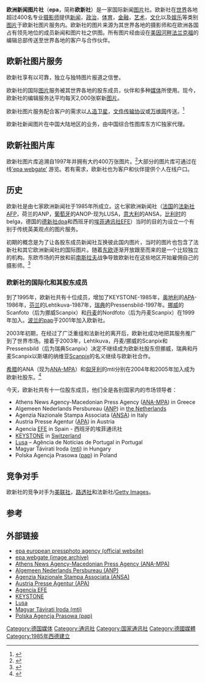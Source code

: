 {{pov|time=2016-08-08T05:28:54+00:00}}
{{Infobox Company
| company_logo = [[File:epa-european-pressphoto-agency-logo_480x180039.png|300x300px]]
| company_name = 欧洲新闻图片社
| company_type = 荷兰有限公司（Besloten vennootschap met beperkte aansprakelijkheid）
| foundation ={{start date and age|1985}}
| location = {{flag|德國}}[[法兰克福|法兰克福]]
| key_people = 谢伦贝社长兼执行总裁，韩娜[[总编辑|总编辑]]
| area_served = [[世界|世界]]
| industry = 新闻图片社
| products = [[新闻|新闻]][[图片|图片]]服务，[[圖片|图片庫]]
| revenue =
| operating_income =
| net_income =
| num_employees =
| parent =
| subsid =
| homepage = [https://www.epa.eu/ www.epa.eu]
| footnotes =
}}

'''欧洲新闻图片社'''（'''epa'''，简称'''欧新社'''）是一家国际新闻[[图片|图片]]社。欧新社在[[世界|世界]]各地超过400名专业[[摄影师|摄影师]]提供[[新闻|新闻]]，[[政治|政治]]，[[体育|体育]]，[[金融|金融]]，[[艺术|艺术]]，[[文化|文化]]以及[[娱乐|娱乐]]等类别[[图片|图片]]于欧新社图片服务内。欧新社的图片来源为其世界各地的摄影师和在欧洲各国占有领先地位的成员新闻和图片社之供图。所有图片经由设在[[美因河畔法兰克福|美因河畔法兰克福]]的编辑总部传送至世界各地的客户与合作伙伴。

== 欧新社图片服务 ==
欧新社享有以可靠，独立与独特图片报道之信誉。

欧新社的国际[[图片|图片]]服务被其世界各地的股东成员，伙伴和多种[[媒体|媒体]]所使用。现今，欧新社的编辑服务达平均每天2,000张崭新[[图片|图片]]。

欧新社图片服务配合客户的需求以[[人造卫星|人造卫星]]，[[文件传输协议|文件传输协议]]或[[万维网|万维网]]传送。<ref>{{Cite web |url=https://www.epa.eu/products-and-services/epa-service |title=存档副本 |accessdate=2017-09-13 |archive-date=2017-11-11 |archive-url=https://web.archive.org/web/20171111050532/https://www.epa.eu/products-and-services/epa-service |dead-url=no }}</ref>

欧新社新闻图片在中国大陆地区的业务，由中国综合性图库东方IC独家代理。

== 欧新社图片库 ==
欧新社图片库追溯自1997年并拥有大约400万张图片。<ref>{{Cite web |url=https://www.epa.eu/products-and-services/epa-archive |title=存档副本 |accessdate=2017-09-13 |archive-date=2017-09-12 |archive-url=https://web.archive.org/web/20170912233938/https://www.epa.eu/products-and-services/epa-archive |dead-url=no }}</ref>大部分的图片库可通过在线[https://webgate.epa.eu/webgate ‘epa webgate’] {{Wayback|url=https://webgate.epa.eu/webgate |date=20120616015527 }}游览。若有需求，欧新社也为客户和伙伴提供个人在线户口。

== 历史 ==
欧新社是由七家欧洲新闻社于1985年所成立。这七家欧洲新闻社（[[法国|法国]]的[[法新社|法新社]]AFP，荷兰的ANP，[[葡萄牙|葡萄牙]]的ANOP-现为LUSA，[[意大利|意大利]]的ANSA，[[比利时|比利时]]的belga，德国的[[德新社|德新社]]dpa和西班牙的[[埃菲通讯社|埃菲通讯社]]EFE）当时的目的为设立一个有别于传统英美观点的图片服务。

初期的概念是为了让各股东成员新闻社互换彼此国内图片，当时的图片也包含了法新社和其它欧洲新闻社的国际图片。随着[[东欧|东欧]]逐渐开放跟至而来的是一个比较独立的机构。东欧市场的开放和前[[南斯拉夫|南斯拉夫]]战争导致欧新社在这些地区开始雇佣自己的摄影师。<ref>{{Cite web |url=https://www.epa.eu/about-epa/history |title=存档副本 |accessdate=2017-09-13 |archive-date=2017-11-20 |archive-url=https://web.archive.org/web/20171120174320/http://www.epa.eu/about-epa/history |dead-url=no }}</ref>

=== 欧新社的国际化和其股东成员 ===
到了1995年，欧新社共有十位成员，增加了KEYSTONE-1985年，[[奥地利|奥地利]]的[[APA|APA]]-1986年，[[芬兰|芬兰]]的Lehtikuva-1987年，[[瑞典|瑞典]]的Pressensbild-1997年。[[挪威|挪威]]的Scanfoto（后为挪威Scanpix）和[[丹麦|丹麦]]的Nordfoto（后为丹麦Scanpix）在1999年加入。[[波兰的|波兰的]]pap于2001年加入欧新社。

2003年初期，在经过了广泛重组和法新社的离开后，欧新社成功地把其服务推广到了世界市场。接着于2003年，Lehtikuva，丹麦/挪威的Scanpix和Pressensbild（后为瑞典Scanpix）决定不继续成为欧新社股东但挪威，瑞典和丹麦Scanpix以斯堪的纳维亚[[Scanpix|Scanpix]]的名义继续与欧新社合作。

[[希腊|希腊]]的ANA（现为[[ANA-MPA|ANA-MPA]]）和[[匈牙利|匈牙利]]的mti分别在2004年和2005年加入成为欧新社股东。<ref>{{Cite web |url=https://www.epa.eu/about-epa/history |title=存档副本 |accessdate=2017-09-13 |archive-date=2017-11-20 |archive-url=https://web.archive.org/web/20171120174320/https://www.epa.eu/about-epa/history |dead-url=no }}</ref>

今天，欧新社共有十一位股东成员，他们全是各别国家内的市场领导者：
* Athens News Agency-Macedonian Press Agency ([[ANA-MPA|ANA-MPA]]) in Greece
* Algemeen Nederlands Persbureau ([[ANP|ANP]]) in [[the_Netherlands|the Netherlands]]
* Agenzia Nazionale Stampa Associata ([[ANSA|ANSA]]) in Italy
* Austria Presse Agentur ([[APA|APA]]) in Austria
* Agencia [[EFE|EFE]] in Spain - 西班牙的埃菲通讯社
* [[KEYSTONE|KEYSTONE]] in [[Switzerland|Switzerland]]
* [[Lusa|Lusa]] – Agência de Notícias de Portugal in Portugal
* Magyar Távirati Iroda ([[Magyar_Távirati_Iroda|mti]]) in Hungary
* Polska Agencja Prasowa ([[pap|pap]]) in Poland

== 竞争对手 ==
欧新社的竞争对手为[[美联社|美联社]]，[[路透社|路透社]]和法新社/[[Getty_Images|Getty Images]]。

== 参考 ==
{{refs}}

== 外部链接 ==
* [https://www.epa.eu epa european pressphoto agency (official website)] {{Wayback|url=http://www.epa.eu/ |date=20120801205104 }}
* [https://webgate.epa.eu/webgate epa webgate (image archive)] {{Wayback|url=https://webgate.epa.eu/ |date=20110720155937 }}
* [http://www.ana-mpa.gr Athens News Agency-Macedonian Press Agency (ANA-MPA)] {{Wayback|url=http://www.ana-mpa.gr/ |date=20190606101933 }}
* [http://www.anp.nl Algemeen Nederlands Persbureau (ANP)] {{Wayback|url=http://www.anp.nl/ |date=20190904170123 }}
* [http://www.ansa.it Agenzia Nazionale Stampa Associata (ANSA)] {{Wayback|url=http://www.ansa.it/ |date=20191003074335 }}
* [http://www.apa.at Austria Presse Agentur (APA)] {{Wayback|url=http://www.apa.at/ |date=20131023181249 }}
* [http://www.efe.es Agencia EFE] {{Wayback|url=http://www.efe.es/ |date=20170822023438 }}
* [http://www.keystone.ch KEYSTONE] {{Wayback|url=http://www.keystone.ch/ |date=20170225010925 }}
* [http://www.lusa.pt Lusa] {{Wayback|url=http://www.lusa.pt/ |date=20190909121502 }}
* [https://web.archive.org/web/20080712083534/http://www.mti.hu/ Magyar Távirati Iroda (mti)]
* [http://www.pap.pl Polska Agencja Prasowa (pap)] {{Wayback|url=http://www.pap.pl/ |date=20190929205025 }}

[[Category:德国媒体|Category:德国媒体]]
[[Category:通讯社|Category:通讯社]]

[[Category:国家通讯社|Category:国家通讯社]]
[[Category:德國媒體|Category:德國媒體]]
[[Category:1985年西德建立|Category:1985年西德建立]]